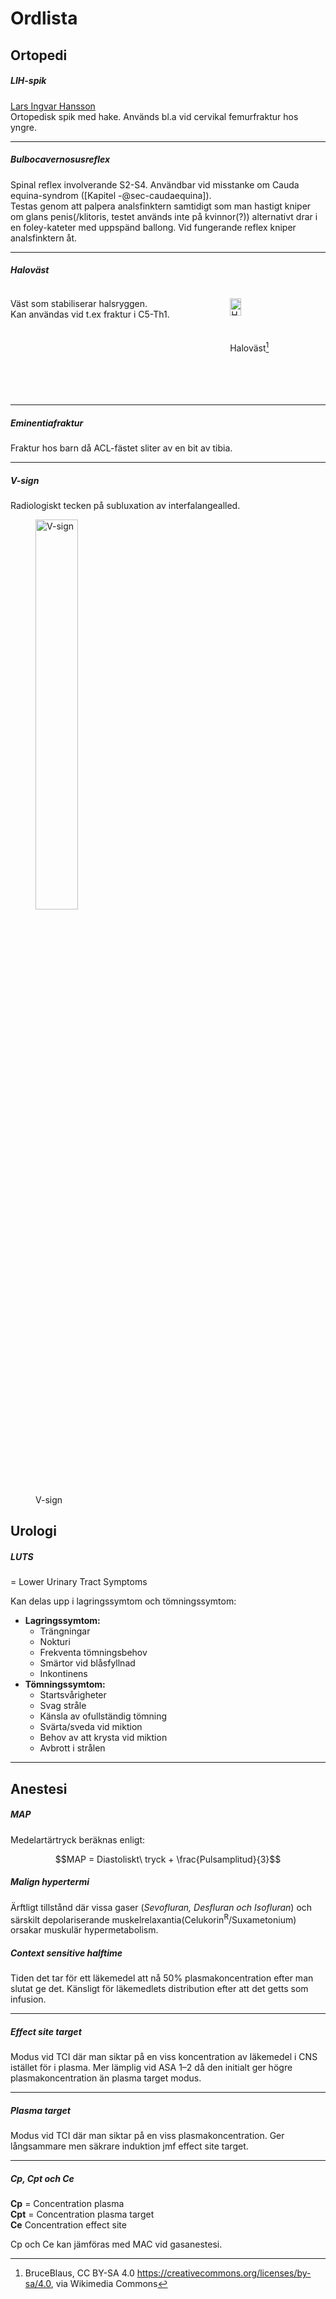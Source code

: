 # Ordlista

## Ortopedi

##### LIH-spik {#sec-lih}

[Lars Ingvar Hansson](https://orto.nu/operation.php?id=lih)        
Ortopedisk spik med hake. Används bl.a vid cervikal femurfraktur hos yngre.

-----

##### Bulbocavernosusreflex

Spinal reflex involverande S2-S4. Användbar vid misstanke om Cauda equina-syndrom ([Kapitel -@sec-caudaequina]).          
Testas genom att palpera analsfinktern samtidigt som man hastigt kniper om glans penis(/klitoris, testet används inte på kvinnor(?)) alternativt drar i en foley-kateter med uppspänd ballong. Vid fungerande reflex kniper analsfinktern åt.

-----

##### Haloväst {#sec-haloväst}

:::: {.columns}

::: {.column}

Väst som stabiliserar halsryggen.           
Kan användas vid t.ex fraktur i C5-Th1.

:::


::: {.column}

![Haloväst^[BruceBlaus, CC BY-SA 4.0 <https://creativecommons.org/licenses/by-sa/4.0>, via Wikimedia Commons]](pics/Halo_Brace.png){width=40% height=40% fig-align="left"}

:::


::::

-----

##### Eminentiafraktur {#sec-eminentia}

Fraktur hos barn då ACL-fästet sliter av en bit av tibia.

-----

##### V-sign

Radiologiskt tecken på subluxation av interfalangealled.

![V-sign](pics/V-sign.png){width=40% height=40% fig-align="left"}

## Urologi

##### LUTS

= Lower Urinary Tract Symptoms

Kan delas upp i lagringssymtom och tömningssymtom:

- **Lagringssymtom:**
  - Trängningar
  - Nokturi
  - Frekventa tömningsbehov
  - Smärtor vid blåsfyllnad
  - Inkontinens
- **Tömningssymtom:**
  - Startsvårigheter
  - Svag stråle
  - Känsla av ofullständig tömning
  - Svärta/sveda vid miktion
  - Behov av att krysta vid miktion
  - Avbrott i strålen

-----

## Anestesi

##### MAP

Medelartärtryck beräknas enligt:

$$MAP = Diastoliskt\ tryck + \frac{Pulsamplitud}{3}$$

##### Malign hypertermi

Ärftligt tillstånd där vissa gaser (*Sevofluran, Desfluran och Isofluran*) och
särskilt depolariserande muskelrelaxantia(Celukorin^R^/Suxametonium) orsakar
muskulär hypermetabolism.

##### Context sensitive halftime

Tiden det tar för ett läkemedel att nå 50% plasmakoncentration efter man slutat
ge det. Känsligt för läkemedlets distribution efter att det getts som infusion.

-----

##### Effect site target

Modus vid TCI där man siktar på en viss koncentration av läkemedel i CNS
istället för i plasma. Mer lämplig vid ASA 1--2 då den initialt ger högre
plasmakoncentration än plasma target modus.

-----

##### Plasma target

Modus vid TCI där man siktar på en viss plasmakoncentration. Ger långsammare men
säkrare induktion jmf effect site target.

-----

##### Cp, Cpt och Ce

**Cp** = Concentration plasma       
**Cpt** = Concentration plasma target       
**Ce** Concentration effect site

Cp och Ce kan jämföras med MAC vid gasanestesi.

